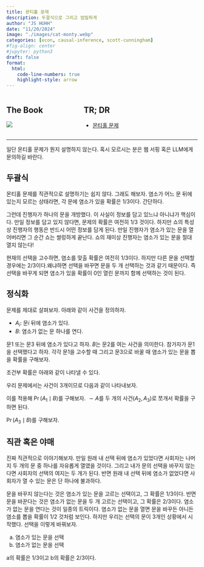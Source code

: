 ---
title: 몬티홀 문제 
description: 두괄식으로 그리고 엄밀하게 
author: "JS HUHH"
date: "11/20/2024"
image: "./images/cat-monty.webp"
categories: [econ, causal-inference, scott-cunningham]
#fig-align: center
#jupyter: python3
draft: false
format:
  html:
    code-line-numbers: true
    highlight-style: arrow
---

::: columns
::: {.column width="30%"}
## The Book
[![](https://mixtape.scunning.com/images/cover.jpg)](https://mixtape.scunning.com/02-probability_and_regression)
:::

:::{.column width=5%}
:::

::: {.column width="65%"}

## TR; DR
- [몬티홀 문제](https://mixtape.scunning.com/02-probability_and_regression#monty-hall-example)
:::
:::


-----

일단 몬티홀 문제가 뭔지 설명하지 않는다. 혹시 모르시는 분은 웹 서핑 혹은 LLM에게 문의하길 바란다.

## 두괄식 

몬티홀 문제를 직관적으로 설명하기는 쉽지 않다. 그래도 해보자. 염소가 어느 문 뒤에 있는지 모르는 상태라면, 각 문에 염소가 있을 확률은 $1/3$이다. 간단하다. 

그런데 진행자가 하나의 문을 개방했다. 이 사실이 정보를 담고 있느냐 아니냐가 핵심이다. 만일 정보를 담고 있지 않다면, 문제의 확률은 여전히 $1/3$ 것이다. 하지만 쇼의 특성상 진행자의 행동은 반드시 어떤 정보를 담게 된다. 만일 진행자가 염소가 있는 문을 열어버리면 그 순간 쇼는 썰렁하게 끝난다. 쇼의 재미상 진행자는 염소가 있는 문을 절대 열지 않는다! 

현재의 선택을 고수하면, 염소를 맞출 확률은 여전히 $1/3$이다. 하지만 다른 문을 선택할 경우에는 $2/3$이다.왜냐하면 선택을 바꾸면 문을 두 개 선택하는 것과 같기 때문이다. 즉 선택을 바꾸게 되면 염소가 있을 확률이 0인 열린 문까지 함께 선택하는 것이 된다. 

## 정식화 

문제를 제대로 살펴보자. 아래와 같이 사건을 정의하자. 

- $A_i$: 문$i$ 뒤에 염소가 있다. 
- $B$: 염소가 없는 문 하나를 연다. 

문1 또는 문3 뒤에 염소가 있다고 하자. $B$는 문2를 여는 사건을 의미한다. 참가자가 문1을 선택했다고 하자. 각각 문1을 고수할 때 그리고 문3으로 바꿀 때 염소가 있는 문을 뽑을 확률을 구해보자.  

조건부 확률은 아래와 같이 나타낼 수 있다. 

\begin{equation}
    \Pr(A \mid B) = \frac{\Pr(B \mid A) \Pr(A)}{\Pr(B \mid A) \Pr(A) + \Pr(B \mid \sim A) \Pr(\sim A)}
\end{equation}

우리 문제에서는 사건이 3개이므로 다음과 같이 나타내보자. 


이를 적용해 $\Pr(A_1 \mid B)$를 구해보자. $\sim A$를 두 개의 사건($A_2, A_3$)로 쪼개서 확률을 구하면 된다. 

\begin{align*}
    \Pr(A_1 \mid B) &= \frac{\frac{1}{2} \cdot \frac{1}{3}}{\frac{1}{2} \cdot \frac{1}{3} + 0 \cdot \frac{1}{3} + 1.0 \cdot \frac{1}{3}} \\
    &= \frac{\frac{1}{6}}{\frac{1}{6} + \frac{2}{6}} \\
    &= \frac{1}{3}
\end{align*}


$\Pr(A_3 \mid B)$를 구해보자. 

\begin{align*}
    \Pr(A_3 \mid B) &= \frac{\Pr(B \mid A_3) \Pr(A_3)}{\Pr(B \mid A_3) \Pr(A_3) + \Pr(B \mid A_2) \Pr(A_2) + \Pr(B \mid A_1) \Pr(A_1)} \\
    &= \frac{1.0 \cdot \frac{1}{3}}{1.0 \cdot \frac{1}{3} + 0 \cdot \frac{1}{3} + \frac{1}{2} \cdot \frac{1}{3}} \\
    &= \frac{2}{3}
\end{align*}

## 직관 혹은 야매 

진짜 직관적으로 이야기해보자. 만일 원래 내 선택 뒤에 염소가 있었다면 사회자는 나머지 두 개의 문 중 하나를 자유롭게 열였을 것이다. 그리고 내가 문의 선택을 바꾸지 않는다면 사회자의 선택의 여지는 두 개가 된다. 반면 원래 내 선택 뒤에 염소가 없었다면 사회자가 열 수 있는 문은 단 하나에 불과하다. 

문을 바꾸지 않는다는 것은 염소가 있는 문을 고르는 선택이고, 그 확률은 1/3이다. 반면 문을 바꾼다는 것은 염소가 없는 문을 두 개 고르는 선택이고, 그 확률은 2/3이다. 염소가 없는 문을 연다는 것이 일종의 트릭이다. 염소가 없는 문을 열면 문을 바꾸든 아니든 염소를 뽑을 확률이 1/2 것처럼 보인다. 하지만 우리는 선택의 문이 3개인 상황에서 시작했다. 선택을 이렇게 바꿔보자. 

a. 염소가 있는 문을 선택
b. 염소가 없는 문을 선택 

a의 확률은 1/3이고 b의 확률은 2/3이다. 
